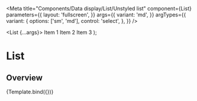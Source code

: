 

<Meta
  title="Components/Data display/List/Unstyled list"
  component={List}
  parameters={{
    layout: 'fullscreen',
  }}
  args={{
    variant: 'md',
  }}
  argTypes={{
    variant: {
      options: ['sm', 'md'],
      control: 'select',
    },
  }}
/>

  <List {...args}>
    <ListItem>Item 1</ListItem>
    <ListItem>Item 2</ListItem>
    <ListItem>Item 3</ListItem>
  </List>
);

# List

## Overview

<Canvas>
  <Story name="List">{Template.bind({})}</Story>
</Canvas>
